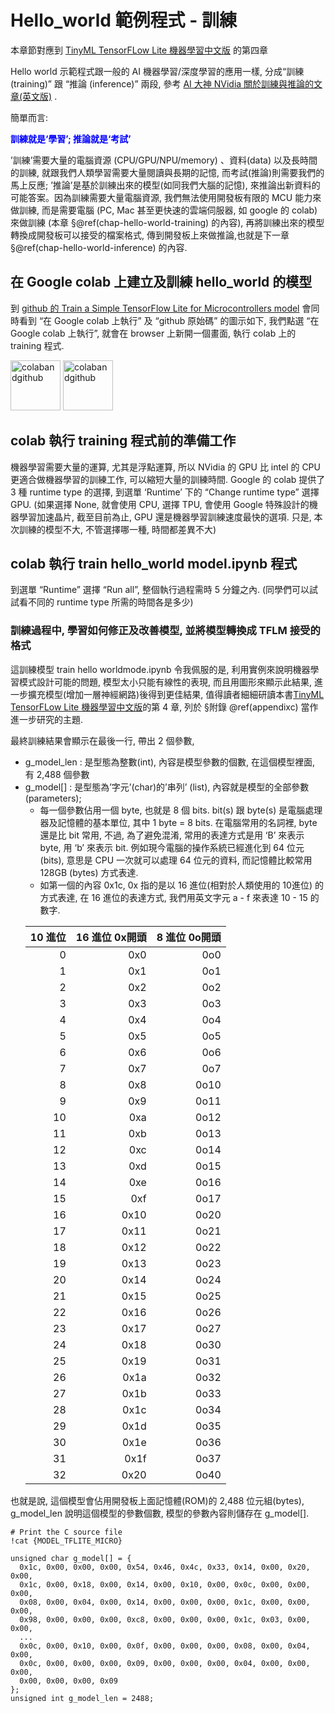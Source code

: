 # Hello_world 範例程式 - 訓練 {#chap-hello-world-training}

本章節對應到 [TinyML TensorFLow Lite 機器學習中文版](https://www.books.com.tw/products/0010865580) 的第四章

Hello world 示範程式跟一般的 AI 機器學習/深度學習的應用一樣, 分成“訓練 (training)" 跟 "推論 (inference)" 兩段, 參考 [AI 大神 NVidia 關於訓練與推論的文章(英文版)](https://blogs.nvidia.com/blog/2016/08/22/difference-deep-learning-training-inference-ai/) . 

<div align="center">
簡單而言:   
  
<span style="color:blue">
**訓練就是‘學習’; 推論就是‘考試’**</span>
</div>

'訓練'需要大量的電腦資源 (CPU/GPU/NPU/memory) 、資料(data) 以及長時間的訓練, 就跟我們人類學習需要大量閱讀與長期的記憶, 而考試(推論)則需要我們的馬上反應; '推論'是基於訓練出來的模型(如同我們大腦的記憶), 來推論出新資料的可能答案。因為訓練需要大量電腦資源, 我們無法使用開發板有限的 MCU 能力來做訓練, 而是需要電腦 (PC, Mac 甚至更快速的雲端伺服器, 如 google 的 colab) 來做訓練 (本章 §\@ref(chap-hello-world-training) 的內容), 再將訓練出來的模型轉換成開發板可以接受的檔案格式, 傳到開發板上來做推論,也就是下一章 §\@ref(chap-hello-world-inference) 的內容. 


## 在 Google colab 上建立及訓練 hello_world 的模型

到 [github 的 Train a Simple TensorFlow Lite for Microcontrollers model](https://github.com/tensorflow/tensorflow/blob/master/tensorflow/lite/micro/examples/hello_world/train/train_hello_world_model.ipynb) 會同時看到 "在 Google colab 上執行" 及 "github 原始碼" 的圖示如下, 我們點選 "在 Google colab 上執行", 就會在 browser 上新開一個畫面, 執行 colab 上的 training 程式.

[<img src="images/colab.png" alt="colabandgithub" style="height: 80px">](https://colab.research.google.com/github/tensorflow/tensorflow/blob/master/tensorflow/lite/micro/examples/hello_world/train/train_hello_world_model.ipynb)
[<img src="images/github.png" alt="colabandgithub" style="height: 80px">](https://github.com/tensorflow/tensorflow/blob/master/tensorflow/lite/micro/examples/hello_world/train/train_hello_world_model.ipynb)


## colab 執行 training 程式前的準備工作
機器學習需要大量的運算, 尤其是浮點運算, 所以 NVidia 的 GPU 比 intel 的 CPU 更適合做機器學習的訓練工作, 可以縮短大量的訓練時間. Google 的 colab 提供了 3 種 runtime type 的選擇, 到選單 ‘Runtime' 下的 "Change runtime type" 選擇 GPU. (如果選擇 None, 就會使用 CPU, 選擇 TPU, 會使用 Google 特殊設計的機器學習加速晶片, 截至目前為止, GPU 還是機器學習訓練速度最快的選項. 只是, 本次訓練的模型不大, 不管選擇哪一種, 時間都差異不大)

## colab 執行 train hello_world model.ipynb 程式
到選單 "Runtime" 選擇 "Run all", 整個執行過程需時 5 分鐘之內. (同學們可以試試看不同的 runtime type 所需的時間各是多少)

### 訓練過程中, 學習如何修正及改善模型, 並將模型轉換成 TFLM 接受的格式
這訓練模型 train hello worldmode.ipynb 令我佩服的是, 利用實例來說明機器學習模式設計可能的問題, 模型太小只能有線性的表現, 而且用圖形來顯示此結果, 進一步擴充模型(增加一層神經網路)後得到更佳結果, 值得讀者細細研讀本書[TinyML TensorFLow Lite 機器學習中文版](https://www.books.com.tw/products/0010865580)的第 4 章, 列於 §附錄 \@ref(appendixc) 當作進一步研究的主題.

最終訓練結果會顯示在最後一行, 帶出 2 個參數,  

* g_model_len : 是型態為整數(int), 內容是模型參數的個數, 在這個模型裡面, 有 2,488 個參數  
* g_model[] : 是型態為'字元'(char)的'串列' (list), 內容就是模型的全部參數 (parameters); 
  + 每一個參數佔用一個 byte, 也就是 8 個 bits. bit(s) 跟 byte(s) 是電腦處理器及記憶體的基本單位, 其中 1 byte = 8 bits. 在電腦常用的名詞裡, byte 還是比 bit 常用, 不過, 為了避免混淆, 常用的表達方式是用 'B' 來表示 byte, 用 'b' 來表示 bit. 例如現今電腦的操作系統已經進化到 64 位元(bits), 意思是 CPU 一次就可以處理 64 位元的資料, 而記憶體比較常用 128GB (bytes) 方式表達.
  + 如第一個的內容 0x1c, 0x 指的是以 16 進位(相對於人類使用的 10進位) 的方式表達, 在 16 進位的表達方式, 我們用英文字元 a - f 來表達 10 - 15 的數字.
  
  |10 進位|16 進位 0x開頭|8 進位 0o開頭|
  |--:|--:|--:|
  |0|0x0|0o0|
  |1|0x1|0o1|
  |2|0x2|0o2|
  |3|0x3|0o3|
  |4|0x4|0o4|
  |5|0x5|0o5|
  |6|0x6|0o6|
  |7|0x7|0o7|
  |8|0x8|0o10|
  |9|0x9|0o11|
  |10|0xa|0o12|
  |11|0xb|0o13|
  |12|0xc|0o14|
  |13|0xd|0o15|
  |14|0xe|0o16|
  |15|0xf|0o17|
  |16|0x10|0o20|
  |17|0x11|0o21|
  |18|0x12|0o22|
  |19|0x13|0o23|
  |20|0x14|0o24|
  |21|0x15|0o25|
  |22|0x16|0o26|
  |23|0x17|0o27|
  |24|0x18|0o30|
  |25|0x19|0o31|
  |26|0x1a|0o32|
  |27|0x1b|0o33|
  |28|0x1c|0o34|
  |29|0x1d|0o35|
  |30|0x1e|0o36|
  |31|0x1f|0o37|
  |32|0x20|0o40|

也就是說, 這個模型會佔用開發板上面記憶體(ROM)的 2,488 位元組(bytes), g_model_len 說明這個模型的參數個數, 模型的參數內容則儲存在 g_model[].
```
# Print the C source file
!cat {MODEL_TFLITE_MICRO}

unsigned char g_model[] = {
  0x1c, 0x00, 0x00, 0x00, 0x54, 0x46, 0x4c, 0x33, 0x14, 0x00, 0x20, 0x00,
  0x1c, 0x00, 0x18, 0x00, 0x14, 0x00, 0x10, 0x00, 0x0c, 0x00, 0x00, 0x00,
  0x08, 0x00, 0x04, 0x00, 0x14, 0x00, 0x00, 0x00, 0x1c, 0x00, 0x00, 0x00,
  0x98, 0x00, 0x00, 0x00, 0xc8, 0x00, 0x00, 0x00, 0x1c, 0x03, 0x00, 0x00,
  ...
  0x0c, 0x00, 0x10, 0x00, 0x0f, 0x00, 0x00, 0x00, 0x08, 0x00, 0x04, 0x00,
  0x0c, 0x00, 0x00, 0x00, 0x09, 0x00, 0x00, 0x00, 0x04, 0x00, 0x00, 0x00,
  0x00, 0x00, 0x00, 0x09
};
unsigned int g_model_len = 2488;
```